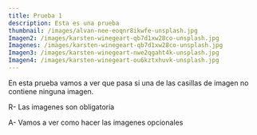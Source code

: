 ```yaml
---
title: Prueba 1
description: Esta es una prueba
thumbnail: /images/alvan-nee-eoqnr8ikwfe-unsplash.jpg
Imagen2: /images/karsten-winegeart-qb7d1xw28co-unsplash.jpg
Imagenes: /images/karsten-winegeart-qb7d1xw28co-unsplash.jpg
Imagen3: /images/karsten-winegeart-nwe2qgaht4k-unsplash.jpg
Imagen4: /images/karsten-winegeart-ou6kztxhuvk-unsplash.jpg
---
```

E﻿n esta prueba vamos a ver que pasa si una de las casillas de imagen no contiene ninguna imagen.

R﻿- Las imagenes son obligatoria

A﻿- Vamos a ver como hacer las imagenes opcionales